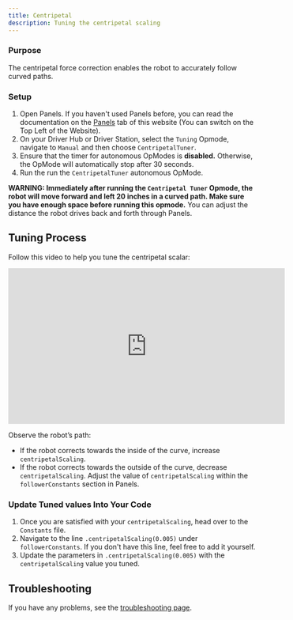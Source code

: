 ```yaml
---
title: Centripetal
description: Tuning the centripetal scaling
---
```


### Purpose

The centripetal force correction enables the robot to accurately follow curved paths.

### Setup 

1. Open Panels. If you haven't used Panels before, you can read the documentation on the [Panels](../../../panels) tab of this website (You can switch on the Top Left of the Website).
2. On your Driver Hub or Driver Station, select the `Tuning` Opmode, navigate to `Manual` and then choose `CentripetalTuner`. 
3. Ensure that the timer for autonomous OpModes is **disabled.** Otherwise, the OpMode will automatically stop after 30 seconds.
4. Run the run the `CentripetalTuner` autonomous OpMode.

**WARNING: Immediately after running the `Centripetal Tuner` Opmode, the robot will move forward and left 20 inches in a curved path. Make sure you have enough space before running this opmode.**
You can adjust the distance the robot drives back and forth through Panels. 

## Tuning Process
Follow this video to help you tune the centripetal scalar: 

<iframe width="560" height="315" 
src="https://www.youtube.com/embed/sGDSsKa-NRc?si=oibNdLErTv2dZCqX" 
title="YouTube video player" frameBorder="0" allow="accelerometer; autoplay; 
clipboard-write; encrypted-media; gyroscope; picture-in-picture; 
web-share" referrerPolicy="strict-origin-when-cross-origin" allowFullScreen></iframe>

Observe the robot’s path:

- If the robot corrects towards the inside of the curve, increase `centripetalScaling`.
- If the robot corrects towards the outside of the curve, decrease `centripetalScaling`.
Adjust the value of `centripetalScaling` within the `followerConstants` section in Panels.

### Update Tuned values Into Your Code
1. Once you are satisfied with your `centripetalScaling`, head over to the `Constants` file. 
2. Navigate to the line `.centripetalScaling(0.005)` under `followerConstants`. If you don't have this line, feel free to add it yourself. 
3. Update the parameters in `.centripetalScaling(0.005)` with the `centripetalScaling` value you tuned. 

## Troubleshooting
If you have any problems, see the [troubleshooting page](/docs/pathing/tuning/troubleshooting).